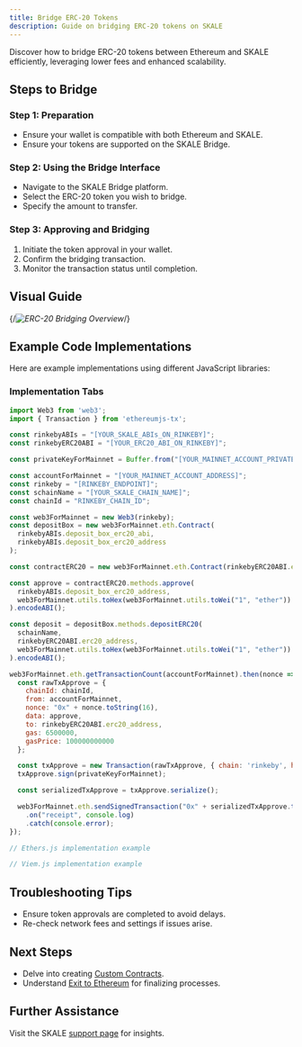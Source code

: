 ```yaml
---
title: Bridge ERC-20 Tokens
description: Guide on bridging ERC-20 tokens on SKALE
---
```



Discover how to bridge ERC-20 tokens between Ethereum and SKALE efficiently, leveraging lower fees and enhanced scalability.

## Steps to Bridge

### Step 1: Preparation
- Ensure your wallet is compatible with both Ethereum and SKALE.
- Ensure your tokens are supported on the SKALE Bridge.

### Step 2: Using the Bridge Interface
- Navigate to the SKALE Bridge platform.
- Select the ERC-20 token you wish to bridge.
- Specify the amount to transfer.

### Step 3: Approving and Bridging
1. Initiate the token approval in your wallet.
2. Confirm the bridging transaction.
3. Monitor the transaction status until completion.

## Visual Guide

{/*![ERC-20 Bridging Overview](../assets/erc20-bridging-overview.png)*/}

## Example Code Implementations

Here are example implementations using different JavaScript libraries:

### Implementation Tabs

<Tabs>
<TabItem value="web3.js" label="Web3.js" default>

```javascript
import Web3 from 'web3';
import { Transaction } from 'ethereumjs-tx';

const rinkebyABIs = "[YOUR_SKALE_ABIs_ON_RINKEBY]";
const rinkebyERC20ABI = "[YOUR_ERC20_ABI_ON_RINKEBY]";

const privateKeyForMainnet = Buffer.from("[YOUR_MAINNET_ACCOUNT_PRIVATE_KEY]", 'hex');

const accountForMainnet = "[YOUR_MAINNET_ACCOUNT_ADDRESS]";
const rinkeby = "[RINKEBY_ENDPOINT]";
const schainName = "[YOUR_SKALE_CHAIN_NAME]";
const chainId = "RINKEBY_CHAIN_ID";

const web3ForMainnet = new Web3(rinkeby);
const depositBox = new web3ForMainnet.eth.Contract(
  rinkebyABIs.deposit_box_erc20_abi,
  rinkebyABIs.deposit_box_erc20_address
);

const contractERC20 = new web3ForMainnet.eth.Contract(rinkebyERC20ABI.erc20_abi, rinkebyERC20ABI.erc20_address);

const approve = contractERC20.methods.approve(
  rinkebyABIs.deposit_box_erc20_address,
  web3ForMainnet.utils.toHex(web3ForMainnet.utils.toWei("1", "ether"))
).encodeABI();

const deposit = depositBox.methods.depositERC20(
  schainName,
  rinkebyERC20ABI.erc20_address,
  web3ForMainnet.utils.toHex(web3ForMainnet.utils.toWei("1", "ether"))
).encodeABI();

web3ForMainnet.eth.getTransactionCount(accountForMainnet).then(nonce => {
  const rawTxApprove = {
    chainId: chainId,
    from: accountForMainnet,
    nonce: "0x" + nonce.toString(16),
    data: approve,
    to: rinkebyERC20ABI.erc20_address,
    gas: 6500000,
    gasPrice: 100000000000
  };

  const txApprove = new Transaction(rawTxApprove, { chain: 'rinkeby', hardfork: 'petersburg' });
  txApprove.sign(privateKeyForMainnet);

  const serializedTxApprove = txApprove.serialize();

  web3ForMainnet.eth.sendSignedTransaction("0x" + serializedTxApprove.toString("hex"))
    .on("receipt", console.log)
    .catch(console.error);
});
```
</TabItem>
<TabItem value="ethers.js" label="Ethers.js">

```javascript
// Ethers.js implementation example

```

</TabItem>
<TabItem value="viem.js" label="Viem.js">

```javascript
// Viem.js implementation example

```

</TabItem>
</Tabs>


## Troubleshooting Tips

- Ensure token approvals are completed to avoid delays.
- Re-check network fees and settings if issues arise.

## Next Steps
- Delve into creating [Custom Contracts](./custom-contracts).
- Understand [Exit to Ethereum](./exit-to-ethereum) for finalizing processes.

## Further Assistance
Visit the SKALE [support page](https://support.skale.network) for insights.

